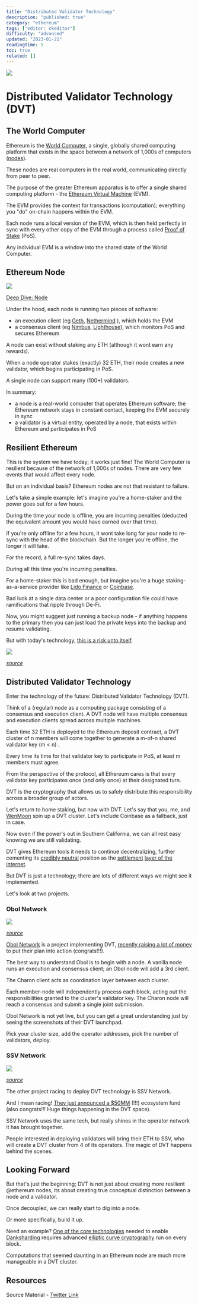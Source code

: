 ```yaml
---
title: "Distributed Validator Technology"
description: "published: true"
category: "ethereum"
tags: ["editor: ckeditor"]
difficulty: "advanced"
updated: "2023-01-21"
readingTime: 5
toc: true
related: []
---
```


![](/images/dvt-banner.png)

# Distributed Validator Technology (DVT)

## The World Computer

Ethereum is the [World Computer](https://inevitableeth.com/home/ethereum/world-computer), a single, globally shared computing platform that exists in the space between a network of 1,000s of computers ([nodes](https://inevitableeth.com/home/ethereum/network/node)). 

These nodes are real computers in the real world, communicating directly from peer to peer. 

The purpose of the greater Ethereum apparatus is to offer a single shared computing platform - the [Ethereum Virtual Machine](https://inevitableeth.com/home/ethereum/evm) (EVM).

The EVM provides the context for transactions (computation); everything you "do" on-chain happens within the EVM.

Each node runs a local version of the EVM, which is then held perfectly in sync with every other copy of the EVM through a process called [Proof of Stake](/ethereum/network/consensus/pos) (PoS).

Any individual EVM is a window into the shared state of the World Computer.

## Ethereum Node

![](/images/node-banner.jpeg)

[Deep Dive: Node](/ethereum/network/node)

Under the hood, each node is running two pieces of software:

*   an execution client (eg [Geth](https://geth.ethereum.org/), [Nethermind](https://nethermind.io/) ), which holds the EVM
*   a consensus client (eg [Nimbus](https://nimbus.guide/), [Lighthouse](https://lighthouse-book.sigmaprime.io/)), which monitors PoS and secures Ethereum

A node can exist without staking any ETH (although it wont earn any rewards).

When a node operator stakes (exactly) 32 ETH, their node creates a new validator, which begins participating in PoS.

A single node can support many (100+) validators.

In summary:

*   a node is a real-world computer that operates Ethereum software; the Ethereum network stays in constant contact, keeping the EVM securely in sync
*   a validator is a virtual entity, operated by a node, that exists within Ethereum and participates in PoS

## Resilient Ethereum

This is the system we have today; it works just fine! The World Computer is resilient because of the network of 1,000s of nodes. There are very few events that would affect every node.

But on an individual basis? Ethereum nodes are not that resistant to failure.

Let's take a simple example: let's imagine you're a home-staker and the power goes out for a few hours.

During the time your node is offline, you are incurring penalties (deducted the equivalent amount you would have earned over that time).

If you're only offline for a few hours, it wont take long for your node to re-sync with the head of the blockchain. But the longer you're offline, the longer it will take.

For the record, a full re-sync takes days.

During all this time you're incurring penalties.

For a home-staker this is bad enough, but imagine you're a huge staking-as-a-service provider like [Lido Finance](https://lido.finance/) or [Coinbase](https://www.coinbase.com/).

Bad luck at a single data center or a poor configuration file could have ramifications that ripple through De-Fi.

Now, you might suggest just running a backup node - if anything happens to the primary then you can just load the private keys into the backup and resume validating.

But with today's technology, [this is a risk unto itself](https://beaconcha.in/validators/slashings).

![](/images/dvt-1.png)

[*source*](https://discord.com/channels/405159462932971535/468923220607762485/937577372830560346)

## Distributed Validator Technology

Enter the technology of the future: Distributed Validator Technology (DVT).

Think of a (regular) node as a computing package consisting of a consensus and execution client. A DVT node will have multiple consensus and execution clients spread across multiple machines.

Each time 32 ETH is deployed to the Ethereum deposit contract, a DVT cluster of n members will come together to generate a m-of-n shared validator key (m < n) .

Every time its time for that validator key to participate in PoS, at least m members must agree.

From the perspective of the protocol, all Ethereum cares is that every validator key participates once (and only once) at their designated turn.

DVT is the cryptography that allows us to safely distribute this responsibility across a broader group of actors.

Let's return to home staking, but now with DVT. Let's say that you, me, and [WenMoon](https://twitter.com/0xWenMoon) spin up a DVT cluster. Let's include Coinbase as a fallback, just in case.

Now even if the power's out in Southern California, we can all rest easy knowing we are still validating.

DVT gives Ethereum tools it needs to continue decentralizing, further cementing its [credibly neutral](/concepts/credible-neutrality) position as the [settlement](/concepts/settlement) [layer of the internet](/ethereum/world-computer/internet-settlement).

But DVT is just a technology; there are lots of different ways we might see it implemented.

Let's look at two projects.

### Obol Network

![](/images/dvt-2.png)

[*source*](https://docs.obol.tech/docs/int/key-concepts#distributed-validator-node)

[Obol Network](https://obol.tech/) is a project implementing DVT, [recently raising a lot of money](https://twitter.com/ObolNetwork/status/1615385163218948096) to put their plan into action (congrats!!!).

The best way to understand Obol is to begin with a node. A vanilla node runs an execution and consensus client; an Obol node will add a 3rd client.

The Charon client acts as coordination layer between each cluster.

Each member-node will independently process each block, acting out the responsibilities granted to the cluster's validator key. The Charon node will reach a consensus and submit a single joint submission.

Obol Network is not yet live, but you can get a great understanding just by seeing the screenshots of their DVT launchpad.

Pick your cluster size, add the operator addresses, pick the number of validators, deploy.

### SSV Network

![](/images/dvt-3.png)

[*source*](https://ssv.network/tech/)

The other project racing to deploy DVT technology is SSV Network.

And I mean racing! [They just announced a $50MM](https://twitter.com/ssv_network/status/1616101088662274051) (!!!) ecosystem fund (also congrats!!! Huge things happening in the DVT space).

SSV Network uses the same tech, but really shines in the operator network it has brought together.

People interested in deploying validators will bring their ETH to SSV, who will create a DVT cluster from 4 of its operators. The magic of DVT happens behind the scenes.

## Looking Forward

But that's just the beginning; DVT is not just about creating more resilient @ethereum nodes, its about creating true conceptual distinction between a node and a validator.

Once decoupled, we can really start to dig into a node.

Or more specifically, build it up.

Need an example? [One of the core technologies](/concepts/kzg-commitment) needed to enable [Danksharding](/ethereum/upgrades/scaling/data) requires advanced [elliptic curve cryptography](/concepts/elliptic-curve-cryptography) run on every block.

Computations that seemed daunting in an Ethereum node are much more manageable in a DVT cluster.

## Resources

Source Material - [Twitter Link](https://twitter.com/logarithmicrex/status/1617020243087613953)
